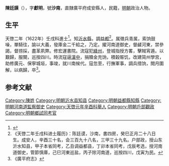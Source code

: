{{Otheruses|other=名为陈献明的其他人物|陈献明}}
{{明清人物信息框
| 姓名 = 陳廷謨
| 原名 =
| 圖片名稱= 
| 圖片大小 =
| 圖片說明 = 
| 最高職務 =河南道監察御史
| 國家 = 大明 
| 爵位 =
| 籍貫 = 直隸廣平府成安縣
| 族裔 = 
| 字號 = 
| 諡號 =
| 出生日期 = 萬曆二十一年
| 出生地點 = <!---直隸廣平府成安縣--->
| 逝世日期 = 崇禎十一年
| 逝世地點 =
| 墓葬 =
| 配偶 = 
| 親屬 = 
| 出身 =
* 天啓元年辛酉科順天府鄉試舉人
* 天啓二年壬戌科同進士出身
| 經歷 =
| 著作 =  
}}
'''陳廷謨'''（{{bd|1593年||1638年|catIdx=}}），字'''獻明'''，號'''沙南'''，直隸廣平府成安縣人，民籍，[[明朝|明朝]]政治人物。

== 生平 ==
天啓二年（1622年）壬戌科進士<ref>{{Cite book|title=贡举志五种 上|author=鲁小俊，江俊伟著|publisher=武汉大学出版社|year=2009|isbn=978-7-307-07043-1|location=武汉|pages=}}</ref>。知[[沂水縣|沂水縣]]，調[[益都|益都]]<ref>《天啓二年壬戌科进士履历》：陈廷谟，沙南，書四房，癸巳正月二十八日生。成安人，辛酉三十名，会三百九十八名，三甲三十九名。户部政，授山东沂水知县，甲子本省同考，乙丑调益都县，丁卯本省同考，戊辰考选，授河南道御史，管節慎庫，己巳河東巡盐，丙子除河南道，巡按四川，戊寅为民。</ref>。属徵兵青属，索饷鼓噪，單騎往，諭以大義，發庫金二千給之，乃定。擢河南道御史，督鹾河東，禁參謁，督捞採，盡革夙弊。修宏運書院。流寇犯[[絳州|絳州]]，登城指授方畧，擊賊宵遁。以艱歸，服闋，巡按四川。時流寇逼[[漢中|漢中]]，捐贖金充饷，積榖赈饥，改建简州學宫，助修廣元、保寧城垣，事竣，就川南候代。寇忽至，行撫軍事，調兵措饷，閲月圍解，以病歸，卒<ref>《廣平府志》</ref>。

==参考文献==
{{reflist}}

{{start box}}
{{s-off}}
{{s-before|[[王夢尹|王夢尹]]}}
{{s-title|明朝益都縣知縣|天啟年間－1628年}}
{{s-after|[[田首鳳|田首鳳]]}}
{{end box}}

{{天啓二年壬戌科殿試金榜}}

{{Authority control}}

{{DEFAULTSORT:}}
[[Category:陳姓|Category:陳姓]]
[[Category:明朝沂水县知县|Category:明朝沂水县知县]]
[[Category:明朝益都縣知縣|Category:明朝益都縣知縣]]
[[Category:明朝河南道監察御史|Category:明朝河南道監察御史]]
[[Category:天啓元年辛酉科舉人|Category:天啓元年辛酉科舉人]]
[[Category:明朝戶部觀政|Category:明朝戶部觀政]]
[[Category:明朝鄉試同考官|Category:明朝鄉試同考官]]